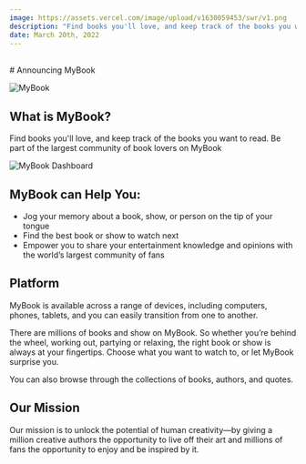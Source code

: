 ```yaml
---
image: https://assets.vercel.com/image/upload/v1630059453/swr/v1.png
description: "Find books you'll love, and keep track of the books you want to read. Be part of the largest community of book lovers on MyBook"
date: March 20th, 2022
---
```



<br/>
# Announcing MyBook

<Authors date="March 20th, 2023">
	<Author name="Wahid Ari" link="https://github.com/wahidari" />
</Authors>

![MyBook](/demo2.png)

## What is MyBook?

Find books you'll love, and keep track of the books you want to read. Be part of the largest community of book lovers on MyBook

![MyBook Dashboard](/demo.png)

## MyBook can Help You:

- Jog your memory about a book, show, or person on the tip of your tongue
- Find the best book or show to watch next
- Empower you to share your entertainment knowledge and opinions with the world’s largest community of fans

## Platform

MyBook is available across a range of devices, including computers, phones, tablets, 
and you can easily transition from one to another.

There are millions of books and show on MyBook. So whether you’re behind the wheel, working out, partying or relaxing, 
the right book or show is always at your fingertips. Choose what you want to watch to, or let MyBook surprise you.

<Callout>
  You can also browse through the collections of books, authors, and quotes.
</Callout>

## Our Mission

Our mission is to unlock the potential of human creativity—by giving a million creative authors 
the opportunity to live off their art and millions of fans the opportunity to enjoy and be inspired by it.
